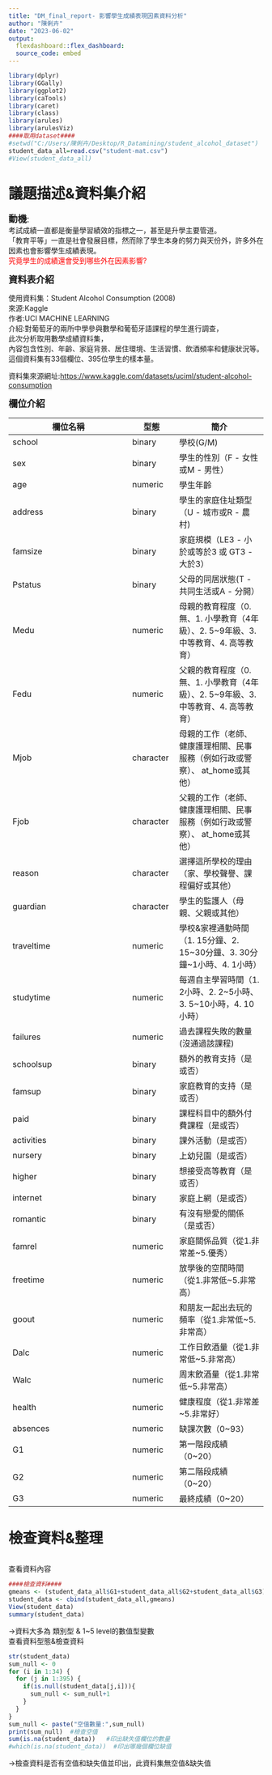```yaml
---
title: "DM_final_report- 影響學生成績表現因素資料分析"
author: "陳俐卉"
date: "2023-06-02"
output:  
  flexdashboard::flex_dashboard:
  source_code: embed
---
```


```r
library(dplyr)
library(GGally)
library(ggplot2)
library(caTools)
library(caret)
library(class)
library(arules)
library(arulesViz)
####取用dataset####
#setwd("C:/Users/陳俐卉/Desktop/R_Datamining/student_alcohol_dataset")
student_data_all=read.csv("student-mat.csv")
#View(student_data_all)
```

# 議題描述&資料集介紹 {data-icon="fa-hand-o-right"}
<font size=4>**動機**:</font>\
考試成績一直都是衡量學習績效的指標之一，甚至是升學主要管道。<br>
「教育平等」一直是社會發展目標，然而除了學生本身的努力與天份外，許多外在因素也會影響學生成績表現。<br>
<font color="red">究竟學生的成績還會受到哪些外在因素影響?</font>\

<font size=4>**資料表介紹** </font> 

使用資料集：Student Alcohol Consumption (2008)\
來源:Kaggle\
作者:UCI MACHINE LEARNING\
介紹:對葡萄牙的兩所中學參與數學和葡萄牙語課程的學生進行調查，\
此次分析取用數學成績資料集，\
內容包含性別、年齡、家庭背景、居住環境、生活習慣、飲酒頻率和健康狀況等。\
這個資料集有33個欄位、395位學生的樣本量。\

資料集來源網址:<https://www.kaggle.com/datasets/uciml/student-alcohol-consumption>

<font size=4>**欄位介紹**</font>\

| 欄位名稱                  | 型態      | 簡介               |
|---------------------------|-----------|--------------------|
| school                    | binary    | 學校(G/M)          |
| sex                       | binary    | 學生的性別（F - 女性或M - 男性）           |
| age                       | numeric   | 學生年齡           |
| address                   | binary    | 學生的家庭住址類型（U - 城市或R - 農村)           |
| famsize                   | binary    | 家庭規模（LE3 - 小於或等於3 或 GT3 - 大於3）           |
| Pstatus                   | binary    | 父母的同居狀態(T - 共同生活或A - 分開）           |
| Medu                      | numeric   | 母親的教育程度（0. 無、1. 小學教育（4年級）、2. 5~9年級、3. 中等教育、4. 高等教育）           |
| Fedu                      | numeric   | 父親的教育程度（0. 無、1. 小學教育（4年級）、2. 5~9年級、3. 中等教育、4. 高等教育）           |
| Mjob                      | character | 母親的工作（老師、 健康護理相關、民事服務（例如行政或警察）、 at_home或其他）           |
| Fjob                      | character | 父親的工作（老師、 健康護理相關、民事服務（例如行政或警察）、 at_home或其他）           |
| reason                    | character | 選擇這所學校的理由（家、學校聲譽、課程偏好或其他）|
| guardian                  | character | 學生的監護人（母親、父親或其他）          |
| traveltime                | numeric   | 學校&家裡通勤時間（1. 15分鐘、2. 15~30分鐘、3. 30分鐘~1小時、4. 1小時） |
| studytime                 | numeric   | 每週自主學習時間（1. 2小時、2. 2~5小時、3. 5~10小時，4. 10小時）|
| failures                  | numeric   | 過去課程失敗的數量(沒通過該課程)|
| schoolsup                 | binary    | 額外的教育支持（是或否）           |
| famsup                    | binary    | 家庭教育的支持（是或否）           |
| paid                      | binary    | 課程科目中的額外付費課程（是或否）|
| activities                | binary    | 課外活動（是或否）           |
| nursery                   | binary    | 上幼兒園（是或否）           |
| higher                    | binary    | 想接受高等教育（是或否）          |
| internet                  | binary    | 家庭上網（是或否）           |
| romantic                  | binary    | 有沒有戀愛的關係（是或否）           |
| famrel                    | numeric   | 家庭關係品質（從1.非常差\~5.優秀） |
| freetime                  | numeric   | 放學後的空閒時間（從1.非常低\~5.非常高） |
| goout                     | numeric   | 和朋友一起出去玩的頻率（從1.非常低\~5.非常高） |
| Dalc                      | numeric   | 工作日飲酒量（從1.非常低\~5.非常高） |
| Walc                      | numeric   | 周末飲酒量（從1.非常低\~5.非常高） |
| health                    | numeric   | 健康程度（從1.非常差\~5.非常好） |
| absences                  | numeric   | 缺課次數（0\~93） |
| G1                        | numeric   | 第一階段成績（0\~20） |
| G2                        | numeric   | 第二階段成績（0\~20） |
| G3                        | numeric   | 最終成績（0\~20） |


# 檢查資料&整理 {data-icon="fa-bar-chart"}
<style>
.scrollable {
  height: 100%;  /* 設置容器的高度 */
  overflow-y: scroll;  /* 启用垂直滾動 */
}
</style>

<div class="scrollable">
查看資料內容
```r
####檢查資料####
gmeans <- (student_data_all$G1+student_data_all$G2+student_data_all$G3)/3
student_data <- cbind(student_data_all,gmeans)
View(student_data)
summary(student_data)
```
->資料大多為 類別型 & 1~5  level的數值型變數\
查看資料型態&檢查資料
```r
str(student_data)
sum_null <- 0
for (i in 1:34) {
  for (j in 1:395) {
    if(is.null(student_data[j,i])){
      sum_null <- sum_null+1
    }
  }
}
sum_null <- paste("空值數量:",sum_null)
print(sum_null)  #檢查空值
sum(is.na(student_data))   #印出缺失值欄位的數量
#which(is.na(student_data))  #印出哪幾個欄位缺值
```
->檢查資料是否有空值和缺失值並印出，此資料集無空值&缺失值
</div>

# 檢定&迴歸模型-數值型欄位 {data-icon="fa-bar-chart"}
<div class="scrollable">
<font size=4>**相關係數矩陣** </font>
\
與成績表現之相關性:\
```r
####作檢定####
#查看相關係數
target_column <- "gmeans"  # 將 "target" 替換為你的目標欄位名稱
# 選取其他欄位
#other_columns <- setdiff(names(student_data), target_column)
# 計算相關係數矩陣
cor_matrix <- cor(student_data[, c(3,7,8,13:15,24:30)], student_data[, target_column])
cor_matrix_two <- cor(student_data[, c(3,7,8,13:15,24:30)])
# 輸出相關係數矩陣
print(cor_matrix)
```
->可以看到與成績表現之相關性如上\
負相關 : 過去課程失敗數量>與朋友出遊頻率>年齡>到學校通勤時間\
正相關 : 母親教育程度>父親教育程度>自主讀書時間\
\
兩欄位之相關性:
```r
print(cor_matrix_two)
```
1.工作日飲酒量&周末飲酒量相關性較高\
2.母親教育程度&父親教育程度相關性也偏高\

<font size=4>**anova-檢查高相關性欄位是否對成績有影響** </font>
\
飲酒量&數學成績表現anova檢定:\
```r

####anova-檢查高相關性欄位是否對成績有影響####
aov_result<-aov(gmeans~Walc,data=student_data)
summary(aov_result)
aov_result<-aov(gmeans~Dalc,data=student_data)
summary(aov_result)
```
-工作日飲酒量&周末飲酒量對於學生成績表現較無差異\
->怕影響模型準確度，可不納入迴歸模型預測\
\
父、母親教育程度&數學成績表現anova檢定:\
```r
aov_result<-aov(gmeans~Fedu,data=student_data)
summary(aov_result)
aov_result<-aov(gmeans~Medu,data=student_data)
summary(aov_result)
```
-母親教育程度&父親教育程度對於學生成績表現有顯著差異\
->須納入迴歸模型預測\
\
<font size=4>**迴歸模型** </font>\
所有數值型變數預測(僅移除Dalc、Walc):
```r
####迴歸模型####
#全變數
Reg_model <- lm(gmeans~age+Medu+Fedu+traveltime+studytime+failures+famrel+freetime+goout+health+absences,data=student_data)
summary(Reg_model)
```
因Dalc&Walc具高相關性但不影響成績，故可排除。\
將所有數值型欄位考慮進來，pvalue非常小，模型解釋力偏低。\
\
篩選出相關性高的變數預測:\
```r
#相關性高的變數(移除低相關欄位)
Reg_model_new <- lm(gmeans~age+Medu+Fedu+failures+traveltime+goout,data=student_data)
summary(Reg_model_new)
```
pvalue更小，模型解釋力仍低。\

<font size=4><font color="blue">**小結** </font></font>\
1.  迴歸模型預測解釋力低，推測較不適用於此資料集，因數據多為分等級(Level)的資料，且類別型欄位多，無法由數值型欄位預測成績表現。\
2.  父&母親教育程度、與朋友出遊頻率對學生成績最有影響。\
3.  接著對類別型欄位作檢定分析，查看是否有影響成績表現較為突出的欄位。\
  

</div>
# 檢定-類別型欄位 {data-icon="fa-bar-chart"}
<div class="scrollable">
<font size=4>**性別** </font>\
看性別會不會影響成績:\
F檢定 : \
```r
#### t檢定####
#看性別會不會影響成績
stu_female <- filter(student_data,sex=="F")
stu_male <- filter(student_data,sex=="M")
var.test(x = stu_female$gmeans, y = stu_male$gmeans)
```
->var1 = var2 落在接受域\
\
T檢定 :\
```r
t_test_result <- t.test(student_data[,"gmeans"] ~ student_data[,"sex"], data = student_data,var.equal=TRUE)
t_test_result
```
->P  value<0.05，故性別在數學成績表現上有差異。\
```r
boxplot(student_data[,"gmeans"] ~ student_data[,"sex"], col="lightblue" ,main="Math Score" ,ylab="")

#sex
ggplot(data = student_data,
       mapping = aes(x = G3,y = gmeans,color = sex))+
  geom_point() + 
  stat_ellipse(level = 0.95,geom = "polygon",
               aes(fill = sex),
               alpha = 0.2)+
  theme_bw()
```
\
->從盒型圖和點狀圖可看出男生略高於女生成績表現。\
\
<font size=4>**居住地** </font>\
看居住地(都市和鄉村)會不會影響成績\
F檢定:\
```r
#看居住地(都市和鄉村)會不會影響成績
stu_radd <- filter(student_data,address=="R")
stu_uadd <- filter(student_data,address=="U")
var.test(x = stu_radd$gmeans, y = stu_uadd$gmeans)
```
->var1 = var2 落在接受域\
\
T檢定 : \
```r
t_test_result <- t.test(student_data[,"gmeans"] ~ student_data[,"address"], data = student_data,var.equal=TRUE)
t_test_result
```
->P  value<0.05，故居住地在數學成績表現上有差異。\
```r
boxplot(student_data[,"gmeans"] ~ student_data[,"address"], col="lightblue" ,main="Math Score" ,ylab="")

#address
ggplot(data = student_data,
       mapping = aes(x = G3,y = gmeans,color = address))+
  geom_point() + 
  stat_ellipse(level = 0.95,geom = "polygon",
               aes(fill = address),
               alpha = 0.2)+
  theme_bw()
```
\
->從盒型圖和點狀圖可看出居住地在都市略高於鄉村成績表現。\
\
<font size=4>**anova-父、母親工作類別對成績之影響** </font>\
母工作類別:
```r
####類別型-anova、knn####

#母工作類別
aov_result<-aov(gmeans~Mjob,data=student_data)
summary(aov_result)
```
->母親工作類別對於學生成績表現有差異。\
事後檢定:\
```r
#事後檢定:想知道誰不一樣，Tukey可以同時滿足比較才不會一直損失信心水準
TukeyResult <- TukeyHSD(aov_result,conf.level = .99)
TukeyResult
```
->從事健康護理相關和從事居家工作差異最大。\

畫圖:\
```r
par(mfrow=c(1,1))
boxplot(student_data$gmeans~student_data$Mjob, col="lightblue",main="Mjob",ylab="")
plot(TukeyResult, las=2)

ggplot(data = student_data,
       mapping = aes(x = G1,y = G2,color = Mjob))+
  geom_point() + 
  stat_ellipse(level = 0.95,geom = "polygon",
               aes(fill = Mjob),
               alpha = 0.2)+
  theme_bw()
#盒形圖
Myboxplot_stu <- function(InXidx){
  boxplot(student_data[,InXidx]~student_data$Mjob,
          col=c(2,3,4,5,6),
          ylab = "",
          xlab = "",
          las=1, main=names(student_data)[InXidx])
}
par(mfrow=c(2, 2))
lapply(c(31:34),FUN = Myboxplot_stu)
```
\
->母親職業為健康護理相關對於學生成績表現最好。\
->母親從事居家工作對於學生成績表現最差。\

knn分類預測:\
```r
#分類
TrainFlag <- sample.split(student_data$Mjob,
                          SplitRatio = 0.75)
stu_train <- subset(student_data,TrainFlag==TRUE)
stu_test <- subset(student_data,TrainFlag==FALSE)

table(student_data$Mjob,TrainFlag)

NormalParam <- preProcess(stu_train[,31:34])
stu_train_scaleByTrain <- predict(NormalParam,stu_train[,31:34])
stu_test_scaleByTrain <- predict(NormalParam,stu_test[,31:34])

stu_Mjob_predict <- knn(train = stu_train_scaleByTrain,
                            test = stu_test_scaleByTrain,
                            cl = factor(stu_train[,9]),
                            k = 5,
                            prob = TRUE)

stu_test_ConMatrix <- table(stu_test$Mjob,stu_Mjob_predict)
stu_test_Accuracy <- sum(diag(stu_test_ConMatrix))/sum(stu_test_ConMatrix)  #對角/全部加總
#k-fold cross validation
foldflag <- createFolds(y = student_data$Mjob,
                        k=20)

All_pred_Accuracy <- lapply(foldflag,FUN = function(dataidx){
  fold_train <- student_data[-dataidx,]
  fold_test <- student_data[dataidx,]
  fold_pred <- knn(train = fold_train[,31:34],
                   test = fold_test[,31:34],
                   cl = fold_train[,9],
                   k = 5,
                   prob = TRUE)
  fold_ConMatrix <- table(fold_test[,9],fold_pred)
  fold_Accuracy <- sum(diag(fold_ConMatrix))/sum(fold_ConMatrix)
  
  return(fold_Accuracy)
}
)
All_pred_Accuracy
as.numeric(All_pred_Accuracy)
mean(as.numeric(All_pred_Accuracy))
```
->Training_data 75%、Test_data 25%\
->跑20次，最佳0.4、最差0.1，平均0.27，可得知準確率偏低。\

父工作類別:\
```r
#父工作類別
aov_result<-aov(gmeans~Fjob,data=student_data)
summary(aov_result)
```
->父親工作類別對於學生成績表現有差異。\
事後檢定:\
```r
#事後檢定:想知道誰不一樣，Tukey可以同時滿足比較才不會一直損失信心水準
TukeyResult <- TukeyHSD(aov_result,conf.level = .99)
```
->從事教師職業和從事其他職業類型差異最大。\

畫圖:\
```r
par(mfrow=c(1,1))
boxplot(student_data$gmeans~student_data$Fjob, col="lightblue",main="Fjob",ylab="")
plot(TukeyResult, las=2)

#盒形圖
Myboxplot_stu <- function(InXidx){
  boxplot(student_data[,InXidx]~student_data$Fjob,
          col=c(2,3,4,5,6),
          ylab = "",
          xlab = "",
          las=1, main=names(student_data)[InXidx])
}
par(mfrow=c(2, 2))
lapply(c(31:34),FUN = Myboxplot_stu)
```
\
->父親職業為教師相關對於學生成績表現最好。\
->父親從事其他類型的工作對於學生成績表現最差。\

knn分類預測:\
```r
#分類
TrainFlag <- sample.split(student_data$Fjob,
                          SplitRatio = 0.75)
stu_train <- subset(student_data,TrainFlag==TRUE)
stu_test <- subset(student_data,TrainFlag==FALSE)

table(student_data$Fjob,TrainFlag)


NormalParam <- preProcess(stu_train[,31:34])
stu_train_scaleByTrain <- predict(NormalParam,stu_train[,31:34])
stu_test_scaleByTrain <- predict(NormalParam,stu_test[,31:34])

stu_Fjob_predict <- knn(train = stu_train_scaleByTrain,
                        test = stu_test_scaleByTrain,
                        cl = factor(stu_train[,10]),
                        k = 5,
                        prob = TRUE)

stu_test_ConMatrix <- table(stu_test$Fjob,stu_Fjob_predict)
stu_test_Accuracy <- sum(diag(stu_test_ConMatrix))/sum(stu_test_ConMatrix)  #對角/全部加總
#k-fold cross validation
foldflag <- createFolds(y = student_data$Fjob,
                        k=20)

All_pred_Accuracy <- lapply(foldflag,FUN = function(dataidx){
  fold_train <- student_data[-dataidx,]
  fold_test <- student_data[dataidx,]
  fold_pred <- knn(train = fold_train[,31:34],
                   test = fold_test[,31:34],
                   cl = fold_train[,10],
                   k = 5,
                   prob = TRUE)
  fold_ConMatrix <- table(fold_test[,10],fold_pred)
  fold_Accuracy <- sum(diag(fold_ConMatrix))/sum(fold_ConMatrix)
  
  return(fold_Accuracy)
}
)
All_pred_Accuracy
as.numeric(All_pred_Accuracy)
mean(as.numeric(All_pred_Accuracy))
```
->Training_data 75%、Test_data 25%\
->跑20次，最佳0.65、最差0.17，平均0.43，準確度較前者高。\
\

<font size=4><font color="blue">**小結** </font></font>\
1. 從二元類型欄位檢定可以看出性別&居住地對學生數學成績表現皆有影響:\
        ->男生高於女生、居住於城市高於鄉村\
2. 從類別型欄位檢定可以看出母親職業別為「健康護理相關」、父親為「教師」，對於學生成績表現最佳。\
3. 父親的職業別比起母親更容易影響學生成績。\
4. 接著畫出關聯性規則分析影響成績表現之組合。\
</div>

# 關聯性規則分析 {data-icon="fa-bar-chart"}
<div class="scrollable">
觀察資料分佈&轉換資料grade->level:\
```r
####Assoiciation Rule####
#轉換資料grade->level
boxplot(student_data$gmeans, horizontal = TRUE, col="lightblue",main="gmeans")
glevel <- c()
grade_level <- function(InXidx){
  if(student_data[InXidx,34]<=5){
    glevel <- c(glevel, "level1")
  }else if(5<student_data[InXidx,34] && student_data[InXidx,34]<=10){
    glevel <- c(glevel, "level2")
  }else if(10<student_data[InXidx,34] && student_data[InXidx,34]<=15){
    glevel <- c(glevel, "level3")
  }else{
    glevel <- c(glevel, "level4")
  }
}
lg <- length(student_data$gmeans)
glevel <- sapply(c(1:lg),FUN = grade_level)
glevel
student_data <- cbind(student_data,glevel)
View(student_data)
```
->成績平均值分佈範圍為0\~20，主要集中在6\~14區間內，因為要區分成績表現，故level取:\
0\~5   (level1)\
6\~10  (level2)\
11\~15  (level3)\
16\~20  (level4)\
\
觀察資料分佈&轉換資料age->level:\
```r
#轉換資料age->level
boxplot(student_data$age, horizontal = TRUE, col="lightblue",main="age")
agelevel <- c()
age_level <- function(InXidx){
  if(student_data[InXidx,3]<=17){
    agelevel <- c(agelevel, "15~17y")
  }else if(17<student_data[InXidx,3] && student_data[InXidx,3]<=19){
    agelevel <- c(agelevel, "18~19y")
  }else{
    agelevel <- c(agelevel, "20~22y")
  }
}
agelevel <- sapply(c(1:lg),FUN = age_level)
#length(agelevel)
agelevel
student_data <- cbind(student_data,agelevel)
View(student_data)
```
->年齡分佈範圍在15\~22，且多集中在1\6~18區間，因為想區分中學和大學生(大\~大二、大三\~大四)，故level取:\
15\~17歲\
18\~19歲\
20\~22歲\
\
觀察資料分佈&轉換資料absences->level:\
```r
#轉換資料absences->level
#par(mfrow=c(1, 1))
boxplot(student_data$absences, horizontal = TRUE, col="lightblue",main="absences")
abslevel <- c()
abs_level <- function(InXidx){
  if(student_data[InXidx,30]<=3){
    abslevel <- c(abslevel, "0~3")
  }else if(3<student_data[InXidx,30] && student_data[InXidx,30]<=6){
    abslevel <- c(abslevel, "4~6")
  }else if(6<student_data[InXidx,30] && student_data[InXidx,30]<=10){
    abslevel <- c(abslevel, "7~10")
  }else{
    abslevel <- c(abslevel, "11up")
  }
}
abslevel <- sapply(c(1:lg),FUN = abs_level)
length(abslevel)
student_data <- cbind(student_data,abslevel)
View(student_data)
```
->缺席堂數雖區間為0~95，但資料集內最大值為75堂，且從中位數和Q1\~Q3來看，資料多集中在10以下，故level取:\
缺席0\~3堂\
缺席4\~6堂\
缺席7\~10堂\
缺席11堂以上\

整理資料:\
```r
#rule-整理資料
student_data2 <- student_data[,c(1:2,4:29,35:37)]
View(student_data2)
for(x in 1:31){
  student_data2[,x] <- as.factor(student_data2[,x])
}
str(student_data2)
```
將所有變數轉成Factor型態，\
並去掉原先沒轉成區間的數值型欄位，加入轉換過的欄位，以便做關聯性規則分析。\
\
產生規則並畫圖:\
```r
#rule
rules <- apriori(student_data2, 
                # min support & confidence, 最小規則長度(lhs+rhs)
                parameter = list(minlen=2, supp=0.3, conf=0.5),  
                appearance = list(default="lhs",
                                  rhs=c("glevel=level1", "glevel=level2", "glevel=level3", "glevel=level4") 
                                  # 右手邊顯示的特徵
                )
) 
#inspect(rules)
sort.rules <- sort(rules, by="lift")
inspect(sort.rules)
plot(sort.rules)
plot(head(sort(rules,
               by = "lift"),
          n=8),
     method = "graph",
     engine = "htmlwidget")
```
因support值取到0.2以下會有大於1000筆的規則，\
故取0.3，跑出8筆規則，lift值在1.15以上。\
且可觀察到規則大多指向level3(成績分佈在11\~15分)。\
\
從規則圖可以看出「過去課程失敗數量為0、沒有額外的教育支持、想接受高等教育和家中有網路」會使得學生成績表現較高。\
(因資料集成績多分佈在6\~14分內，level3為11\~15故得出此論點)\
\
產生glevel2的規則並畫圖:\
```r
#rule->glevel2
rules <- apriori(student_data2, 
                 # min support & confidence, 最小規則長度(lhs+rhs)
                 parameter = list(minlen=2, supp=0.1, conf=0.5),  
                 appearance = list(default="lhs",
                                   rhs=c("glevel=level2") 
                                   # 右手邊顯示的特徵
                 )
) 
#inspect(rules)
sort.rules <- sort(rules, by="lift")
inspect(sort.rules)
plot(head(sort(rules,
               by = "lift"),
          n=8),
     method = "graph",
     engine = "htmlwidget")
plot(sort.rules)
```
support值取到0.1才有規則，跑出32筆，lift值在1.3以上。\
從規則圖可以看出「性別為女生、年齡為15\~17y、一週自主讀書時間較少(2\~5小時)和就讀GP學校」會使得學生成績表現較低。\
(因資料集成績多分佈在6\~14分，level2為6\~10分故得出此論點)。\
\
產生glevel1的規則:\
```r
#rule->glevel1
rules <- apriori(student_data2, 
                 # min support & confidence, 最小規則長度(lhs+rhs)
                 parameter = list(minlen=2, supp=0.1, conf=0.5),  
                 appearance = list(default="lhs",
                                   rhs=c("glevel=level1") 
                                   # 右手邊顯示的特徵
                 )
) 
inspect(rules)
rules
```
規則數為0。\
產生glevel4的規則:\
```r
#rule->glevel4
rules <- apriori(student_data2, 
                 # min support & confidence, 最小規則長度(lhs+rhs)
                 parameter = list(minlen=2, supp=0.1, conf=0.5),  
                 appearance = list(default="lhs",
                                   rhs=c("glevel=level4") 
                                   # 右手邊顯示的特徵
                 )
) 
inspect(rules)
rules
```
規則數為0。\
<font size=4><font color="blue">**小結** </font></font>\
1.  因成績在level1和level4的資料較少，且support值取到0.1仍找不出規則，故以成績分佈在level2\~3為主。\
2.  從前述規則可以看出「過去課程失敗數量為0、沒有額外的教育支持、想接受高等教育和家中有網路」會是成績表現較高之因素。\
3.  而「性別為女生、中學生(年齡為15\~17y)、一週自主讀書時間較少(2\~5小時)和就讀GP學校」會使得學生成績表現較低。\
\
</div>

# 結論 {data-icon="fa-hand-o-right"}
<font size=5>**結論**</font>\
<font color="blue">1.   **性別影響成績：**</font>女性在數學成績表現上較低。\
<font color="blue">2.   **家庭背景影響成績：**</font>家庭背景(父母親教育程度&職業)是影響學生數學成績表現的重要因素。\
<font color="blue">3.   **家長職業：**</font>家中有教師職業的父親可為學生成績帶來提升，推測可能為管教嚴且會教導小孩學習。\
<font color="blue">4.   **學生本身意願：**</font>學生本身想持續升學與家中有網路會提高學生成績，推測是因為學生自學興趣高且有網路資源可學習。\
<font color="blue">5.   **課程難度&年紀：**</font>自主學習時間少且年紀較低會使成績表現差，推測可能原因為教學內容對於低年級學生來說難度較高。\